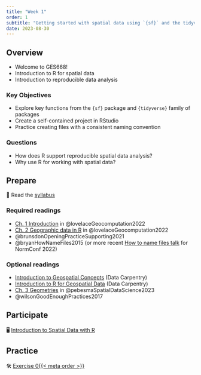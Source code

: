 ```yaml
---
title: "Week 1"
order: 1
subtitle: "Getting started with spatial data using `{sf}` and the tidyverse"
date: 2023-08-30
---
```


## Overview

-   Welcome to GES668!
-   Introduction to R for spatial data
-   Introduction to reproducible data analysis

::: {.callout-note appearance="minimal" icon="true"}

### Key Objectives

-   Explore key functions from the `{sf}` package and `{tidyverse}` family of packages
-   Create a self-contained project in RStudio
-   Practice creating files with a consistent naming convention

:::

::: {.callout-tip appearance="minimal" icon="true"}

### Questions

-   How does R support reproducible spatial data analysis?
-   Why use R for working with spatial data?

:::

## Prepare

📖 Read the [syllabus](/course-syllabus.html)

### Required readings

-   [Ch. 1 Introduction](https://geocompr.robinlovelace.net/intro.html) in @lovelaceGeocomputation2022
-   [Ch. 2 Geographic data in R](https://geocompr.robinlovelace.net/spatial-class.html) in @lovelaceGeocomputation2022
-   @brunsdonOpeningPracticeSupporting2021
-   @bryanHowNameFiles2015 (or more recent [How to name files talk](https://www.youtube.com/watch?v=ES1LTlnpLMk) for NormConf 2022)

### Optional readings

-   [Introduction to Geospatial Concepts](https://datacarpentry.org/organization-geospatial/index.html) (Data Carpentry)
-   [Introduction to R for Geospatial Data](https://datacarpentry.org/r-intro-geospatial/) (Data Carpentry)
-   [Ch. 3 Geometries](https://r-spatial.org/book/03-Geometries.html) in @pebesmaSpatialDataScience2023
-   @wilsonGoodEnoughPractices2017

## Participate

🖥️ [Introduction to Spatial Data with R](/slides/01_spatial-data.html)

## Practice

🛠️️ [Exercise 0{{< meta order >}}](../exercises/exercise_0{{< meta order >}}.html)
